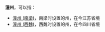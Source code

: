 '''潼州'''，可以指：

*[[潼州_(南梁)|潼州 (南梁)]]，南梁时设置的州，在今江苏省境
*[[潼州_(西魏)|潼州 (西魏)]]，西魏时设置的州，在今四川省境

{{Disambig|T|Cat=二字中国州名消歧义}}